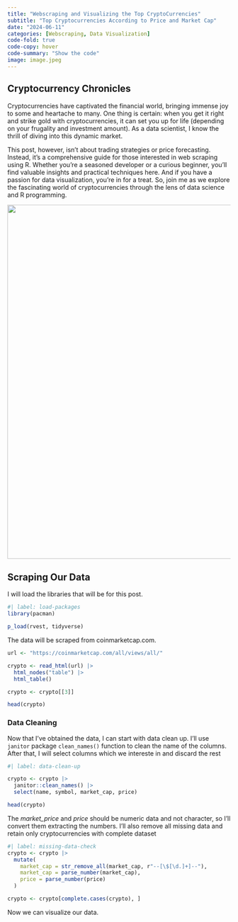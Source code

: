 ```yaml
---
title: "Webscraping and Visualizing the Top CryptoCurrencies"
subtitle: "Top Cryptocurrencies According to Price and Market Cap"
date: "2024-06-11"
categories: [Webscraping, Data Visualization]
code-fold: true
code-copy: hover
code-summary: "Show the code"
image: image.jpeg
---
```


## Cryptocurrency Chronicles
Cryptocurrencies have captivated the financial world, bringing immense joy to some and heartache to many. One thing is certain: when you get it right and strike gold with cryptocurrencies, it can set you up for life (depending on your frugality and investment amount). As a data scientist, I know the thrill of diving into this dynamic market.

This post, however, isn’t about trading strategies or price forecasting. Instead, it's a comprehensive guide for those interested in web scraping using R. Whether you're a seasoned developer or a curious beginner, you'll find valuable insights and practical techniques here. And if you have a passion for data visualization, you’re in for a treat. So, join me as we explore the fascinating world of cryptocurrencies through the lens of data science and R programming.

![](crypto-savings.jpeg){width="800"}

## Scraping Our Data
I will load the libraries that will be for this post.
```r
#| label: load-packages
library(pacman)

p_load(rvest, tidyverse)
```
The data will be scraped from coinmarketcap.com.

```r
url <- "https://coinmarketcap.com/all/views/all/"

crypto <- read_html(url) |> 
  html_nodes("table") |> 
  html_table()

crypto <- crypto[[3]]

head(crypto)
```

### Data Cleaning
Now that I've obtained the data, I can start with data clean up. I'll use `janitor` package `clean_names()` function to clean the name of the columns. After that, I will select columns which we intereste in and discard the rest

```r
#| label: data-clean-up

crypto <- crypto |> 
  janitor::clean_names() |> 
  select(name, symbol, market_cap, price)

head(crypto)
```

The *market_price* and *price* should be numeric data and not character, so I'll convert them extracting the numbers. I'll also remove all missing data and retain only cryptocurrencies with complete dataset
```r
#| label: missing-data-check
crypto <- crypto |> 
  mutate(
    market_cap = str_remove_all(market_cap, r"--[\$[\d.]+]--"),
    market_cap = parse_number(market_cap),
    price = parse_number(price)
  )
```

```r
crypto <- crypto[complete.cases(crypto), ]
```

Now we can visualize our data.